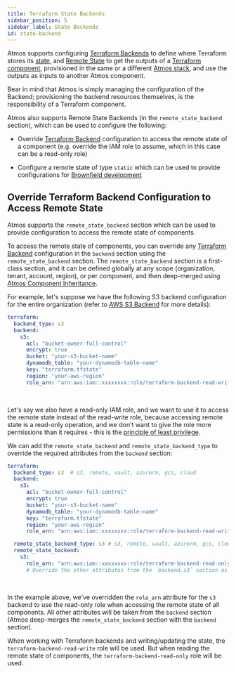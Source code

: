 ```yaml
---
title: Terraform State Backends
sidebar_position: 5
sidebar_label: State Backends
id: state-backend
---
```


Atmos supports configuring [Terraform Backends](/core-concepts/components/terraform/backends) to define where
Terraform stores its [state](https://developer.hashicorp.com/terraform/language/state),
and [Remote State](/core-concepts/components/terraform/remote-state) to get the outputs
of a [Terraform component](/core-concepts/components), provisioned in the same or a
different [Atmos stack](/core-concepts/stacks), and use
the outputs as inputs to another Atmos component. 

Bear in mind that Atmos is simply managing the configuration of the Backend; 
provisioning the backend resources themselves, is the responsibility of a Terraform component.

Atmos also supports Remote State Backends (in the `remote_state_backend` section), which can be used to configure the
following:

- Override [Terraform Backend](/core-concepts/components/terraform/backends) configuration to access the
  remote state of a component (e.g. override the IAM role to assume, which in this case can be a read-only role)

- Configure a remote state of type `static` which can be used to provide configurations for
  [Brownfield development](https://en.wikipedia.org/wiki/Brownfield_(software_development))

## Override Terraform Backend Configuration to Access Remote State

Atmos supports the `remote_state_backend` section which can be used to provide configuration to access the remote state
of components.

To access the remote state of components, you can override
any [Terraform Backend](/core-concepts/components/terraform/backends)
configuration in the `backend` section using the `remote_state_backend` section. The `remote_state_backend` section
is a first-class section, and it can be defined globally at any scope (organization, tenant, account, region), or per
component, and then deep-merged using [Atmos Component Inheritance](/core-concepts/stacks/inheritance).

For example, let's suppose we have the following S3 backend configuration for the entire organization
(refer to [AWS S3 Backend](/core-concepts/components/terraform/backends#aws-s3-backend) for more details):

```yaml title="stacks/orgs/acme/_defaults.yaml"
terraform:
  backend_type: s3
  backend:
    s3:
      acl: "bucket-owner-full-control"
      encrypt: true
      bucket: "your-s3-bucket-name"
      dynamodb_table: "your-dynamodb-table-name"
      key: "terraform.tfstate"
      region: "your-aws-region"
      role_arn: "arn:aws:iam::xxxxxxxx:role/terraform-backend-read-write"
```

<br/>

Let's say we also have a read-only IAM role, and we want to use it to access the remote state instead of the read-write
role, because accessing remote state is a read-only operation, and we don't want to give the role more permissions than
it requires - this is the [principle of least privilege](https://en.wikipedia.org/wiki/Principle_of_least_privilege).

We can add the `remote_state_backend` and `remote_state_backend_type` to override the required attributes from the
`backend` section:

```yaml title="stacks/orgs/acme/_defaults.yaml"
terraform:
  backend_type: s3  # s3, remote, vault, azurerm, gcs, cloud
  backend:
    s3:
      acl: "bucket-owner-full-control"
      encrypt: true
      bucket: "your-s3-bucket-name"
      dynamodb_table: "your-dynamodb-table-name"
      key: "terraform.tfstate"
      region: "your-aws-region"
      role_arn: "arn:aws:iam::xxxxxxxx:role/terraform-backend-read-write"

  remote_state_backend_type: s3 # s3, remote, vault, azurerm, gcs, cloud, static
  remote_state_backend:
    s3:
      role_arn: "arn:aws:iam::xxxxxxxx:role/terraform-backend-read-only"
      # Override the other attributes from the `backend.s3` section as needed
```

<br/>

In the example above, we've overridden the `role_arn` attribute for the `s3` backend to use the read-only role when
accessing the remote state of all components. All other attributes will be taken from the `backend` section (Atmos
deep-merges the `remote_state_backend` section with the `backend` section).

When working with Terraform backends and writing/updating the state, the `terraform-backend-read-write` role will be
used. But when reading the remote state of components, the `terraform-backend-read-only` role will be used.
